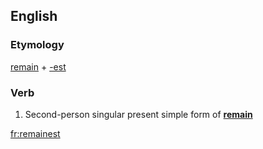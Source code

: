 ==English==

===Etymology===
[[remain]] + [[-est]]

===Verb===
{{en-verb form}}

# {{context|archaic}} Second-person singular present simple form of '''[[remain]]'''

[[fr:remainest]]